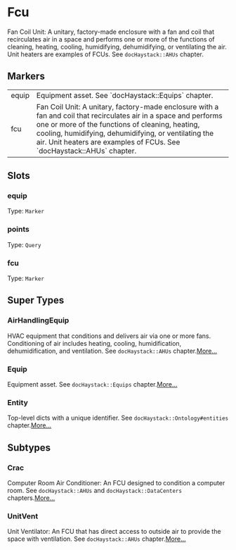# Fcu
Fan Coil Unit: A unitary, factory-made enclosure with a fan and coil
that recirculates air in a space and performs one or more of the
functions of cleaning, heating, cooling, humidifying, dehumidifying,
or ventilating the air. Unit heaters are examples of FCUs.
See `docHaystack::AHUs` chapter.
## Markers
<table>
<tbody>
<tr>
<td className='p-2 align-top'><span className='bg-sky-200 rounded-md px-3 py-1 text-sky-700 block font-semibold text-center text-sm'>equip </span></td>
<td className='p-2 align-top'>Equipment asset. See `docHaystack::Equips` chapter.</td>
</tr>
<tr>
<td className='p-2 align-top'><span className='bg-sky-200 rounded-md px-3 py-1 text-sky-700 block font-semibold text-center text-sm'>fcu </span></td>
<td className='p-2 align-top'>Fan Coil Unit: A unitary, factory-made enclosure with a fan and coil that recirculates air in a space and performs one or more of the functions of cleaning, heating, cooling, humidifying, dehumidifying, or ventilating the air. Unit heaters are examples of FCUs. See `docHaystack::AHUs` chapter.</td>
</tr>
</tbody>
</table>

## Slots

### equip
Type: `Marker`

### points
Type: `Query`

### fcu
Type: `Marker`



## Super Types
### AirHandlingEquip
HVAC equipment that conditions and delivers air via one or more fans.
Conditioning of air includes heating, cooling, humidification,
dehumidification, and ventilation. See `docHaystack::AHUs` chapter.[More...](/ph/entities/AirHandlingEquip)

### Equip
Equipment asset.
See `docHaystack::Equips` chapter.[More...](/ph/entities/Equip)

### Entity
Top-level dicts with a unique identifier.
See `docHaystack::Ontology#entities` chapter.[More...](/ph/entities/Entity)


## Subtypes
### Crac
Computer Room Air Conditioner: An FCU designed to condition a computer
room.  See `docHaystack::AHUs` and `docHaystack::DataCenters` chapters.[More...](./Crac)
### UnitVent
Unit Ventilator: An FCU that has direct access to outside air to provide
the space with ventilation.  See `docHaystack::AHUs` chapter.[More...](./UnitVent)
